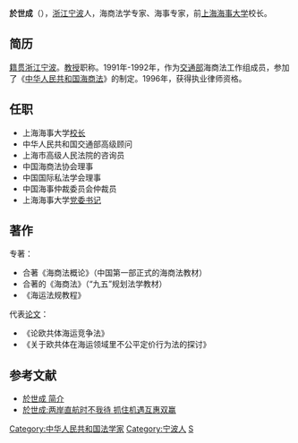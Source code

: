 {{Dablink|此人物姓“[[於姓|-{於}-]]”（发音：Yú<!-- 请参看《国语辞典》及《现代汉语词典》-->）而不是“[[于姓|-{于}-]]”。}}
'''於世成'''（{{bd|1954年|8月||}}），[[浙江|浙江]][[宁波|宁波]]人，海商法学专家、海事专家，前[[上海海事大学|上海海事大学]]校长。

==简历==
[[籍贯|籍贯]][[浙江|浙江]][[宁波|宁波]]。[[教授|教授]]职称。1991年-1992年，作为[[中华人民共和国交通部|交通部]]海商法工作组成员，参加了《[[中华人民共和国海商法|中华人民共和国海商法]]》的制定。1996年，获得执业律师资格。

==任职==
* 上海海事大学[[校长|校长]]
* 中华人民共和国交通部高级顾问
* 上海市高级人民法院的咨询员
* 中国海商法协会理事
* 中国国际私法学会理事
* 中国海事仲裁委员会仲裁员
* 上海海事大学[[党委书记|党委书记]]

==著作==
专著：
* 合著《海商法概论》（中国第一部正式的海商法教材）
* 合著的《海商法》（“九五”规划法学教材）
*《海运法规教程》

代表[[论文|论文]]：
* 《论欧共体海运竞争法》
* 《关于欧共体在海运领域里不公平定价行为法的探讨》

==参考文献==
* [https://web.archive.org/web/20070519020746/http://www.rolmax.com/peopleCH/SeniorCounsel/yushicheng.htm 於世成 简介]
* [http://www.moc.gov.cn/06jiaotongxw/lishixw/07nian4yue/200704/t20070429_231134.html 於世成:两岸直航时不我待 抓住机遇互惠双赢]{{dead link|date=2018年3月 |bot=InternetArchiveBot |fix-attempted=yes }}

{{China-academic-bio-stub}}
{{DEFAULTSORT:Yu於}}
[[Category:中华人民共和国法学家|Category:中华人民共和国法学家]]
[[Category:宁波人|Category:宁波人]]
[[Category:於姓|S]]